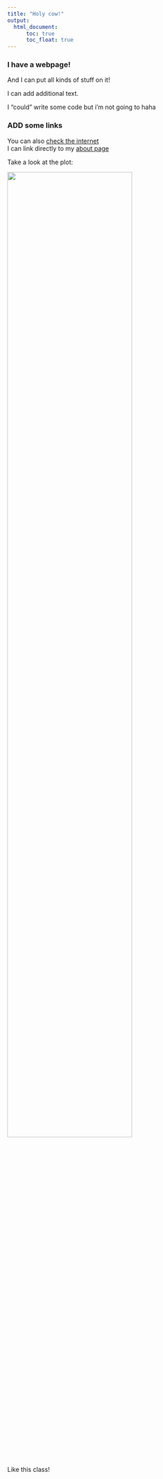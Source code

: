 ```yaml
---
title: "Holy cow!"
output:
  html_document:
      toc: true
      toc_float: true
---
```


### I have a webpage!

And I can put all kinds of stuff on it!

I can add additional text.

I "could" write some code but i'm not going to haha

### ADD some links

You can also [check the internet](https://www.google.com/)\
I can link directly to my [about page](about.html)

Take a look at the plot:

<img src = "./images/PBR_PVC_GCing_SUVR_color.png" style = "width: 75%">


Like this class!